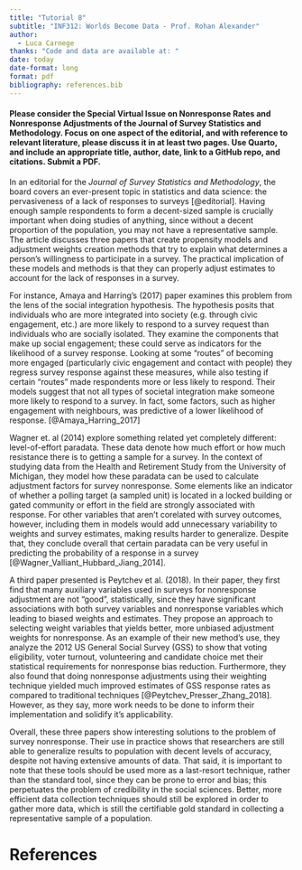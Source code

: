 ```yaml
---
title: "Tutorial 8"
subtitle: "INF312: Worlds Become Data - Prof. Rohan Alexander"
author: 
  - Luca Carnege
thanks: "Code and data are available at: "
date: today
date-format: long
format: pdf
bibliography: references.bib
---
```


#### Please consider the Special Virtual Issue on Nonresponse Rates and Nonresponse Adjustments of the Journal of Survey Statistics and Methodology. Focus on one aspect of the editorial, and with reference to relevant literature, please discuss it in at least two pages. Use Quarto, and include an appropriate title, author, date, link to a GitHub repo, and citations. Submit a PDF.    

                                                                                
In an editorial for the *Journal of Survey Statistics and Methodology*, the board covers an ever-present topic in statistics and data science: the pervasiveness of a lack of responses to surveys [@editorial]. Having enough sample respondents to form a decent-sized sample is crucially important when doing studies of anything, since without a decent proportion of the population, you may not have a representative sample. The article discusses three papers that create propensity models and adjustment weights creation methods that try to explain what determines a person's willingness to participate in a survey. The practical implication of these models and methods is that they can properly adjust estimates to account for the lack of responses in a survey. 

For instance, Amaya and Harring's (2017) paper examines this problem from the lens of the social integration hypothesis. The hypothesis posits that individuals who are more integrated into society (e.g. through civic engagement, etc.) are more likely to respond to a survey request than individuals who are socially isolated. They examine the components that make up social engagement; these could serve as indicators for the likelihood of a survey response. Looking at some "routes" of becoming more engaged (particularly civic engagement and contact with people) they regress survey response against these measures, while also testing if certain "routes" made respondents more or less likely to respond. Their models suggest that not all types of societal integration make someone more likely to respond to a survey. In fact, some factors, such as higher engagement with neighbours, was predictive of a lower likelihood of response. [@Amaya_Harring_2017]

Wagner et. al (2014) explore something related yet completely different: level-of-effort paradata. These data denote how much effort or how much resistance there is to getting a sample for a survey. In the context of studying data from the Health and Retirement Study from the University of Michigan, they model how these paradata can be used to calculate adjustment factors for survey nonresponse. Some elements like an indicator of whether a polling target (a sampled unit) is located in a locked building or gated community or effort in the field are strongly associated with response. For other variables that aren't corelated with survey outcomes, however, including them in models would add unnecessary variability to weights and survey estimates, making results harder to generalize. Despite that, they conclude overall that certain paradata can be very useful in predicting the probability of a response in a survey 
[@Wagner_Valliant_Hubbard_Jiang_2014]. 

A third paper presented is Peytchev et al. (2018). In their paper, they first find that many auxiliary variables used in surveys for nonresponse adjustment are not "good", statistically, since they have significant associations with both survey variables and nonresponse variables which leading to biased weights and estimates. They propose an approach to selecting weight variables that yields better, more unbiased adjustment weights for nonresponse. As an example of their new method's use, they analyze the 2012 US General Social Survey (GSS) to show that voting eligibility, voter turnout, volunteering and candidate choice met their statistical requirements for nonresponse bias reduction. Furthermore, they also found that doing nonresponse adjustments using their weighting technique yielded much improved estimates of GSS response rates as compared to traditional techniques [@Peytchev_Presser_Zhang_2018]. However, as they say, more work needs to be done to inform their implementation and solidify it's applicability.

Overall, these three papers show interesting solutions to the problem of survey nonresponse. Their use in practice shows that researchers are still able to generalize results to population with decent levels of accuracy, despite not having extensive amounts of data. That said, it is important to note that these tools should be used more as a last-resort technique, rather than the standard tool, since they can be prone to error and bias; this perpetuates the problem of credibility in the social sciences. Better, more efficient data collection techniques should still be explored in order to gather more data, which is still the certifiable gold standard in collecting a representative sample of a population. 


\newpage


# References




